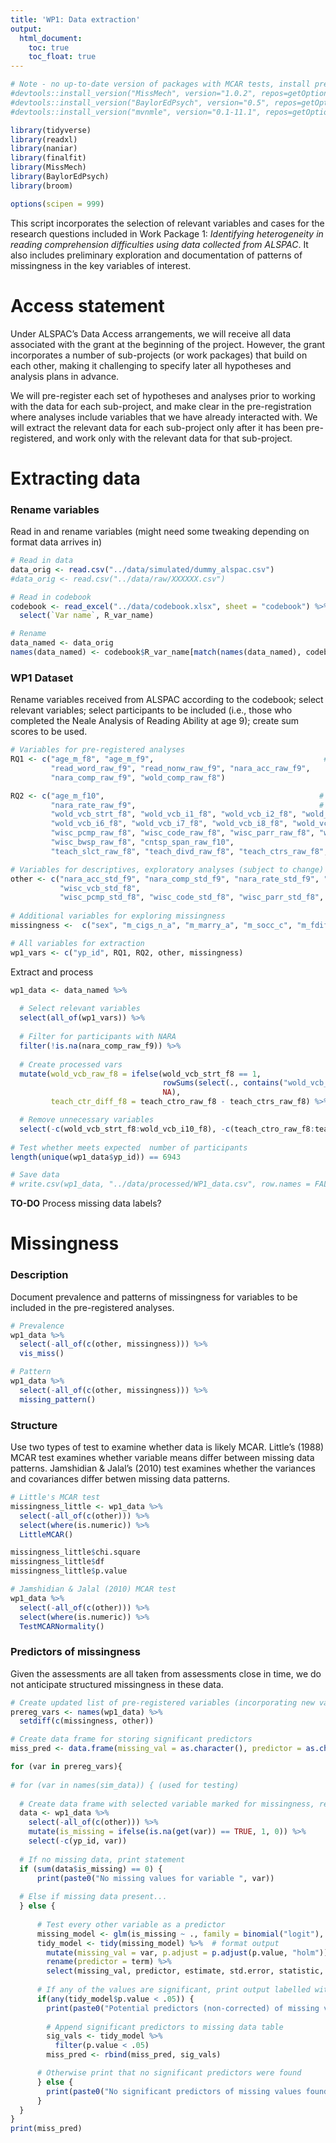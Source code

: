 ```yaml
---
title: 'WP1: Data extraction'
output: 
  html_document:
    toc: true
    toc_float: true
---
```


```r
# Note - no up-to-date version of packages with MCAR tests, install prev versions
#devtools::install_version("MissMech", version="1.0.2", repos=getOption("repos")["CRAN"])
#devtools::install_version("BaylorEdPsych", version="0.5", repos=getOption("repos")["CRAN"])
#devtools::install_version("mvnmle", version="0.1-11.1", repos=getOption("repos")["CRAN"])

library(tidyverse)
library(readxl)
library(naniar)
library(finalfit)
library(MissMech)
library(BaylorEdPsych)
library(broom)

options(scipen = 999)
```

This script incorporates the selection of relevant variables and cases for the research questions included in Work Package 1: *Identifying heterogeneity in reading comprehension difficulties using data collected from ALSPAC*. It also includes preliminary exploration and documentation of patterns of missingness in the key variables of interest.

# Access statement

Under ALSPAC's Data Access arrangements, we will receive all data associated with the grant at the beginning of the project. However, the grant incorporates a number of sub-projects (or work packages) that build on each other, making it challenging to specify later all hypotheses and analysis plans in advance.

We will pre-register each set of hypotheses and analyses prior to working with the data for each sub-project, and make clear in the pre-registration where analyses include variables that we have already interacted with. We will extract the relevant data for each sub-project only after it has been pre-registered, and work only with the relevant data for that sub-project.

# Extracting data

### Rename variables 

Read in and rename variables (might need some tweaking depending on format data arrives in)

```r
# Read in data
data_orig <- read.csv("../data/simulated/dummy_alspac.csv")
#data_orig <- read.csv("../data/raw/XXXXXX.csv")

# Read in codebook 
codebook <- read_excel("../data/codebook.xlsx", sheet = "codebook") %>% 
  select(`Var name`, R_var_name)

# Rename
data_named <- data_orig 
names(data_named) <- codebook$R_var_name[match(names(data_named), codebook$`Var name`)]
```

### WP1 Dataset 

Rename variables received from ALSPAC according to the codebook; select relevant variables; select participants to be included (i.e., those who completed the Neale Analysis of Reading Ability at age 9); create sum scores to be used.

```r
# Variables for pre-registered analyses
RQ1 <- c("age_m_f8", "age_m_f9",                                      # age
         "read_word_raw_f9", "read_nonw_raw_f9", "nara_acc_raw_f9",    # accuracy
         "nara_comp_raw_f9", "wold_comp_raw_f8")                       # comprehension

RQ2 <- c("age_m_f10",                                                # age
         "nara_rate_raw_f9",                                         # fluency
         "wold_vcb_strt_f8", "wold_vcb_i1_f8", "wold_vcb_i2_f8", "wold_vcb_i3_f8", "wold_vcb_i4_f8", "wold_vcb_i5_f8", 
         "wold_vcb_i6_f8", "wold_vcb_i7_f8", "wold_vcb_i8_f8", "wold_vcb_i9_f8", "wold_vcb_i10_f8",  "wisc_vcb_raw_f8",     # vocabulary
         "wisc_pcmp_raw_f8", "wisc_code_raw_f8", "wisc_parr_raw_f8", "wisc_bloc_raw_f8", "wisc_obja_raw_f8",  # nonverbal ability 
         "wisc_bwsp_raw_f8", "cntsp_span_raw_f10",                     # working memory
         "teach_slct_raw_f8", "teach_divd_raw_f8", "teach_ctrs_raw_f8", "teach_ctro_raw_f8", "sdq_hyp_prnt_ku", "sst_250a_raw_f10", "sst_150a_raw_f10") #attention  

# Variables for descriptives, exploratory analyses (subject to change)
other <- c("nara_acc_std_f9", "nara_comp_std_f9", "nara_rate_std_f9", "nara_npass_f9",
           "wisc_vcb_std_f8",
           "wisc_pcmp_std_f8", "wisc_code_std_f8", "wisc_parr_std_f8", "wisc_bloc_std_f8", "wisc_obja_std_f8", "wisc_perf_std_f8") 
  
# Additional variables for exploring missingness
missingness <-  c("sex", "m_cigs_n_a", "m_marry_a", "m_socc_c", "m_fdif_tot_c", "m_home_a")

# All variables for extraction
wp1_vars <- c("yp_id", RQ1, RQ2, other, missingness)  
```

Extract and process
```r
wp1_data <- data_named %>% 
  
  # Select relevant variables
  select(all_of(wp1_vars)) %>% 
  
  # Filter for participants with NARA
  filter(!is.na(nara_comp_raw_f9)) %>% 
  
  # Create processed vars 
  mutate(wold_vcb_raw_f8 = ifelse(wold_vcb_strt_f8 == 1,                      # wold vocab sum score
                                  rowSums(select(., contains("wold_vcb_i"))), # TO-DO check missing item-level data
                                  NA),
         teach_ctr_diff_f8 = teach_ctro_raw_f8 - teach_ctrs_raw_f8) %>%      # difference score for teach attentional control

  # Remove unnecessary variables
  select(-c(wold_vcb_strt_f8:wold_vcb_i10_f8), -c(teach_ctro_raw_f8:teach_ctrs_raw_f8))
 
# Test whether meets expected  number of participants
length(unique(wp1_data$yp_id)) == 6943

# Save data
# write.csv(wp1_data, "../data/processed/WP1_data.csv", row.names = FALSE)
```

**TO-DO** Process missing data labels? 

# Missingness

### Description

Document prevalence and patterns of missingness for variables to be included in the pre-registered analyses.

```r
# Prevalence
wp1_data %>% 
  select(-all_of(c(other, missingness))) %>% 
  vis_miss()

# Pattern
wp1_data %>% 
  select(-all_of(c(other, missingness))) %>% 
  missing_pattern()
```

### Structure

Use two types of test to examine whether data is likely MCAR. Little's (1988) MCAR test examines whether variable means differ between missing data patterns. Jamshidian & Jalal's (2010) test examines whether the variances and covariances differ betwen missing data patterns. 

```r
# Little's MCAR test 
missingness_little <- wp1_data %>% 
  select(-all_of(c(other))) %>% 
  select(where(is.numeric)) %>% 
  LittleMCAR()

missingness_little$chi.square
missingness_little$df
missingness_little$p.value

# Jamshidian & Jalal (2010) MCAR test
wp1_data %>% 
  select(-all_of(c(other))) %>% 
  select(where(is.numeric)) %>% 
  TestMCARNormality()
```

### Predictors of missingness 

Given the assessments are all taken from assessments close in time, we do not anticipate structured missingness in these data. 

```r
# Create updated list of pre-registered variables (incorporating new vars created above)
prereg_vars <- names(wp1_data) %>% 
  setdiff(c(missingness, other))

# Create data frame for storing significant predictors
miss_pred <- data.frame(missing_val = as.character(), predictor = as.character(), estimate = as.numeric(), std.error = as.numeric(), statistic = as.numeric(), p.value = as.numeric(), p.holm = as.numeric())

for (var in prereg_vars){
  
# for (var in names(sim_data)) { (used for testing)
  
  # Create data frame with selected variable marked for missingness, remove irrelevant columns 
  data <- wp1_data %>% 
    select(-all_of(c(other))) %>% 
    mutate(is_missing = ifelse(is.na(get(var)) == TRUE, 1, 0)) %>% 
    select(-c(yp_id, var))
  
  # If no missing data, print statement
  if (sum(data$is_missing) == 0) {
      print(paste0("No missing values for variable ", var))
    
  # Else if missing data present...
  } else {
      
      # Test every other variable as a predictor
      missing_model <- glm(is_missing ~ ., family = binomial("logit"), data = data)
      tidy_model <- tidy(missing_model) %>%  # format output
        mutate(missing_val = var, p.adjust = p.adjust(p.value, "holm")) %>% 
        rename(predictor = term) %>% 
        select(missing_val, predictor, estimate, std.error, statistic, p.value, p.adjust)
      
      # If any of the values are significant, print output labelled with predictor and variable
      if(any(tidy_model$p.value < .05)) {
        print(paste0("Potential predictors (non-corrected) of missing values for variable  ", var))
        
        # Append significant predictors to missing data table
        sig_vals <- tidy_model %>% 
          filter(p.value < .05)
        miss_pred <- rbind(miss_pred, sig_vals)

      # Otherwise print that no significant predictors were found
      } else {
        print(paste0("No significant predictors of missing values found for variable ", var))
      }
  }
}
print(miss_pred)
```
